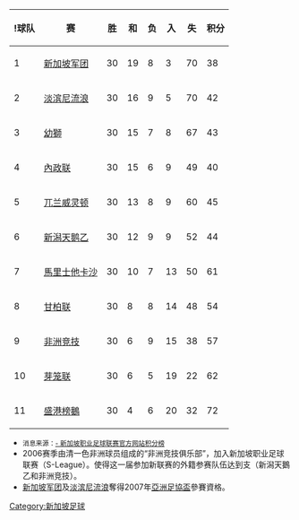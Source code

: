 {| class="wikitable" 
!!!球队!!赛!!胜!!和!!负!!入!!失!!积分
|-bgcolor=#D0E7FF
|1||[[新加坡军团|新加坡军团]]||30||19||8||3||70||38||65
|-bgcolor=#D0E7FF
|2||[[淡滨尼流浪|淡滨尼流浪]]||30||16||9||5||70||42||57
|-
|3||[[幼獅|幼獅]]||30||15||7||8||67||43||52
|-
|4||[[內政联|內政联]]||30||15||6||9||49||40||51
|-
|5||[[兀兰威灵顿|兀兰威灵顿]]||30||13||8||9||60||45||47
|-
|6||[[新潟天鹅乙|新潟天鹅乙]]||30||12||9||9||52||44||45
|-
|7||[[馬里士他卡沙|馬里士他卡沙]]||30||10||7||13||50||61||37
|-
|8||[[甘柏联|甘柏联]]||30||8||8||14||48||54||32
|-
|9||[[非洲竞技|非洲竞技]]||30||6||9||15||38||57||27
|-
|10||[[芽笼联|芽笼联]]||30||6||5||19||22||62||23
|-
|11||[[盛港榜鵝|盛港榜鵝]]||30||4||6||20||32||72||18
|}
*<small>消息来源：[http://www.sleague.com/ina03.asp - 新加坡职业足球联赛官方网站积分榜]{{Wayback|url=http://www.sleague.com/ina03.asp |date=20160304124522 }}</small>
*2006赛季由清一色非洲球员组成的“非洲竞技俱乐部”，加入新加坡职业足球联赛（S-League）。使得这一届参加新联赛的外籍参赛队伍达到支（新潟天鵝乙和非洲竞技）。
*[[新加坡军团|新加坡军团]]及[[淡滨尼流浪|淡滨尼流浪]]奪得2007年[[亞洲足協盃|亞洲足協盃]]參賽資格。
{{新加坡职业足球联赛}}

[[Category:新加坡足球|Category:新加坡足球]]